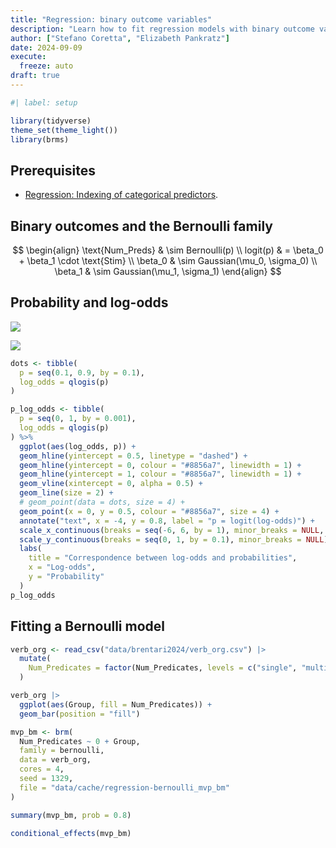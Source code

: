 ```yaml
---
title: "Regression: binary outcome variables"
description: "Learn how to fit regression models with binary outcome variable using the Bernoulli/binomial distribution"
author: ["Stefano Coretta", "Elizabeth Pankratz"]
date: 2024-09-09
execute: 
  freeze: auto
draft: true
---
```


```r
#| label: setup

library(tidyverse)
theme_set(theme_light())
library(brms)
```


::: callout-warning
## Prerequisites

- [Regression: Indexing of categorical predictors](regression-indexing.qmd).
:::

## Binary outcomes and the Bernoulli family

$$
\begin{align}
\text{Num_Preds} & \sim Bernoulli(p) \\
logit(p) & = \beta_0 + \beta_1 \cdot \text{Stim} \\
\beta_0 & \sim Gaussian(\mu_0, \sigma_0) \\
\beta_1 & \sim Gaussian(\mu_1, \sigma_1)
\end{align}
$$

## Probability and log-odds

![](../img/numberline_odds.png)

![](img/numberline_logodds.png)

```r
dots <- tibble(
  p = seq(0.1, 0.9, by = 0.1),
  log_odds = qlogis(p)
)

p_log_odds <- tibble(
  p = seq(0, 1, by = 0.001),
  log_odds = qlogis(p)
) %>%
  ggplot(aes(log_odds, p)) +
  geom_hline(yintercept = 0.5, linetype = "dashed") +
  geom_hline(yintercept = 0, colour = "#8856a7", linewidth = 1) +
  geom_hline(yintercept = 1, colour = "#8856a7", linewidth = 1) +
  geom_vline(xintercept = 0, alpha = 0.5) +
  geom_line(size = 2) +
  # geom_point(data = dots, size = 4) +
  geom_point(x = 0, y = 0.5, colour = "#8856a7", size = 4) +
  annotate("text", x = -4, y = 0.8, label = "p = logit(log-odds)") +
  scale_x_continuous(breaks = seq(-6, 6, by = 1), minor_breaks = NULL, limits = c(-6, 6)) +
  scale_y_continuous(breaks = seq(0, 1, by = 0.1), minor_breaks = NULL) +
  labs(
    title = "Correspondence between log-odds and probabilities",
    x = "Log-odds",
    y = "Probability"
  )
p_log_odds
```

## Fitting a Bernoulli model

```r
verb_org <- read_csv("data/brentari2024/verb_org.csv") |> 
  mutate(
    Num_Predicates = factor(Num_Predicates, levels = c("single", "multiple"))
  )
```

```r
verb_org |> 
  ggplot(aes(Group, fill = Num_Predicates)) +
  geom_bar(position = "fill")
```

```r
mvp_bm <- brm(
  Num_Predicates ~ 0 + Group,
  family = bernoulli,
  data = verb_org,
  cores = 4,
  seed = 1329,
  file = "data/cache/regression-bernoulli_mvp_bm"
)
```

```r
summary(mvp_bm, prob = 0.8)
```


```r
conditional_effects(mvp_bm)
```
